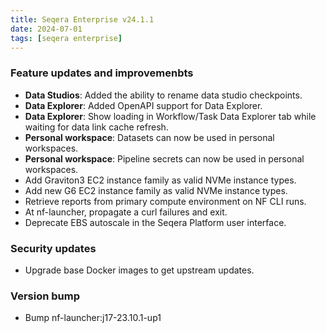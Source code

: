 ```yaml
---
title: Seqera Enterprise v24.1.1
date: 2024-07-01
tags: [seqera enterprise]
---
```


### Feature updates and improvemenbts

- **Data Studios**: Added the ability to rename data studio checkpoints.
- **Data Explorer**: Added OpenAPI support for Data Explorer.
- **Data Explorer**: Show loading in Workflow/Task Data Explorer tab while waiting for data link cache refresh.
- **Personal workspace**: Datasets can now be used in personal workspaces.
- **Personal workspace**: Pipeline secrets can now be used in personal workspaces.
- Add Graviton3 EC2 instance family as valid NVMe instance types.
- Add new G6 EC2 instance family as valid NVMe instance types.
- Retrieve reports from primary compute environment on NF CLI runs.
- At nf-launcher, propagate a curl failures and exit.
- Deprecate EBS autoscale in the Seqera Platform user interface.

### Security updates

- Upgrade base Docker images to get upstream updates.

### Version bump

- Bump nf-launcher:j17-23.10.1-up1